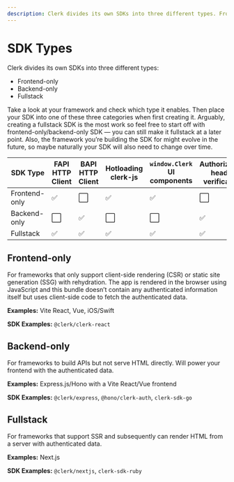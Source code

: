 ```yaml
---
description: Clerk divides its own SDKs into three different types. Frontend-only, backend-only, and fullstack.
---
```


# SDK Types

Clerk divides its own SDKs into three different types:

- Frontend-only
- Backend-only
- Fullstack

Take a look at your framework and check which type it enables. Then place your SDK into one of these three categories when first creating it. Arguably, creating a fullstack SDK is the most work so feel free to start off with frontend-only/backend-only SDK — you can still make it fullstack at a later point. Also, the framework you’re building the SDK for might evolve in the future, so maybe naturally your SDK will also need to change over time.

| SDK Type | FAPI HTTP Client | BAPI HTTP Client | Hotloading clerk-js | `window.Clerk` UI components | Authorization header verification | `__session` cookie verification | Handshake Support |
| --- | --- | --- | --- | --- | --- | --- | --- |
| Frontend-only | ✅ | ⬜ | ✅ | ✅ | ⬜ | ⬜ | ⬜ |
| Backend-only | ⬜ | ✅ | ⬜ | ⬜ | ✅ | ✅ | ✅ |
| Fullstack | ✅ | ✅ | ✅ | ✅ | ✅ | ✅ | ✅ |

## Frontend-only

For frameworks that only support client-side rendering (CSR) or static site generation (SSG) with rehydration. The app is rendered in the browser using JavaScript and this bundle doesn’t contain any authenticated information itself but uses client-side code to fetch the authenticated data.

**Examples:** Vite React, Vue, iOS/Swift

**SDK Examples:** `@clerk/clerk-react`

## Backend-only

For frameworks to build APIs but not serve HTML directly. Will power your frontend with the authenticated data.

**Examples:** Express.js/Hono with a Vite React/Vue frontend

**SDK Examples:** `@clerk/express`, `@hono/clerk-auth`, `clerk-sdk-go`

## Fullstack

For frameworks that support SSR and subsequently can render HTML from a server with authenticated data.

**Examples:** Next.js

**SDK Examples:** `@clerk/nextjs`, `clerk-sdk-ruby`